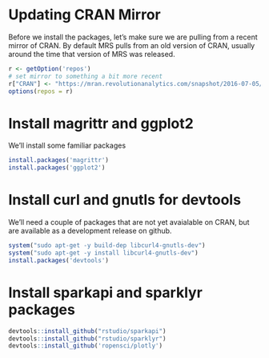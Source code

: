 # Updating CRAN Mirror

Before we install the packages, let's make sure we are pulling from a recent mirror of CRAN. By default MRS pulls from an old version of CRAN, usually around the time that version of MRS was released.

```{r update_repos}

r <- getOption('repos')
# set mirror to something a bit more recent
r["CRAN"] <- "https://mran.revolutionanalytics.com/snapshot/2016-07-05/"
options(repos = r)


```


# Install magrittr and ggplot2 

We'll install some familiar packages

```{r gg_pipe}

install.packages('magrittr')
install.packages('ggplot2')


```



# Install curl and gnutls for devtools

We'll need a couple of packages that are not yet avaialable on CRAN, but are available as a development release on github.

```{r devtools_install}

system("sudo apt-get -y build-dep libcurl4-gnutls-dev")
system("sudo apt-get -y install libcurl4-gnutls-dev")
install.packages('devtools')


```



# Install sparkapi and sparklyr packages 

```{r git_install}

devtools::install_github("rstudio/sparkapi")
devtools::install_github("rstudio/sparklyr")
devtools::install_github('ropensci/plotly')

```

